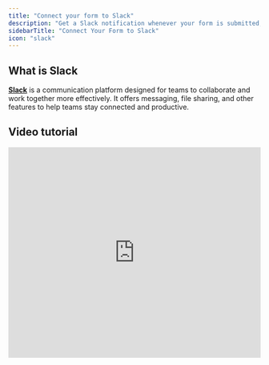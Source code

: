 ```yaml
---
title: "Connect your form to Slack"
description: "Get a Slack notification whenever your form is submitted, with each question automatically formatted or with a custom message of your choosing."
sidebarTitle: "Connect Your Form to Slack"
icon: "slack"
---
```


## What is Slack

[**Slack**](https://slack.com/) is a communication platform designed for teams to collaborate and work together more effectively. It offers messaging, file sharing, and other features to help teams stay connected and productive.

## Video tutorial

<Frame>
  <iframe class="notion-asset-object-fit" src="https://www.loom.com/embed/a619078ed5ec4d31bb9ee3d99fb62314" title="iframe video" frameborder="0" allowfullscreen loading="lazy" scrolling="auto" width="100%" height="420" />
</Frame>

## How it works

### **1. Link your Fillout form to Slack**

Open your form in Fillout and head to the **Integrate** tab, then click `Slack`.

<Frame>
  ![Screenshot of the Slack form creation page](/images/Screenshot2025-02-12at3.33.50PM.png)
</Frame>

Choose a unique name for your Slack integration and click `Connect to Slack`. The name you choose doesn’t matter, it’s just for identifying which Slack workspace you connected to in case you reuse the connection on other forms.

### 2. Enter the channel name

Type the name of the channel from your workspace you want to send notifications to, e.g. #random or #general.

<Frame>
  ![Screenshot of the Slack form creation page](/images/Screenshot2025-02-12at3.34.04PM.png)
</Frame>

That's it\! You will now receive notifications on the Slack channel whenever a respondent completes your form.

### Send all fields to Slack (recommended)

Choose the first option, `Send all fields`, to get form responses in a nicely formatted message in your channel. You’ll see responses like this in Slack:

<Frame>
  ![Screenshot of the Slack form creation page](/images/Screenshot2025-05-09at4.13.36PM.png)
</Frame>

<Tip>
  We recommend this option, since Fillout handles ordering the questions properly and you won’t need to make changes if you add more questions to your form.
</Tip>

### Send a custom message to Slack

Choose the second option, `Custom message`, if you want to specify the exact information that gets sent to Slack. Press the `+` plus button or type `@` to reference questions in your form.

<Frame>
  ![Screenshot of the Slack form creation page](/images/Screenshot2025-02-12at3.35.29PM.png)
</Frame>

<Tip>
  You can format Slack messages using [Slack’s formatting markdown language](https://slack.com/help/articles/202288908-Format-your-messages).
</Tip>

## Specify a condition

You can run your integration only when a specific condition is met. Check out this [guide](/help/conditional-integration).

## **Other similar integrations**

<CardGroup cols={3}>
  <Card title="Send notifications to Microsoft Teams" icon="microsoft" iconType="regular" color="#FFC738" href="/help/microsoft-teams">
    View a summary of responses within the Teams app.
  </Card>
  <Card title="Send messages to Discord channels" icon="discord" iconType="regular" color="#FFC738" href="/help/discord">
    See an overview of form responses or choose a custom message.
  </Card>
  <Card title="Send submissions to a webhook" icon="webhook" iconType="regular" color="#FFC738" href="/help/webhook">
    Send responses to automation tools or any other Webhook endpoint.
  </Card>
</CardGroup>